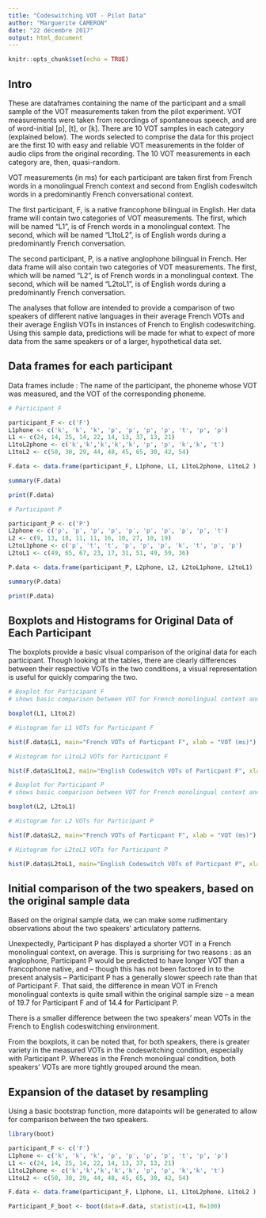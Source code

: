 ```yaml
---
title: "Codeswitching VOT - Pilot Data"
author: "Marguerite CAMERON"
date: "22 décembre 2017"
output: html_document
---
```


```r
knitr::opts_chunk$set(echo = TRUE)
```

## Intro 

These are dataframes containing the name of the participant and a small sample of the VOT measurements taken from the pilot experiment. 
VOT measurements were taken from recordings of spontaneous speech, and are of word-initial [p], [t], or [k].  There are 10 VOT samples in each category (explained below).  The words selected to comprise the data for this project are the first 10 with easy and reliable VOT measurements in the folder of audio clips from the original recording.  The 10 VOT measurements in each category are, then, quasi-random.

VOT measurements (in ms) for each participant are taken first from French words in a monolingual French context and second from English codeswitch words in a predominantly French conversational context.

The first participant, F, is a native francophone bilingual in English.  Her data frame will contain two categories of VOT measurements.  The first, which will be named "L1", is of French words in a monolingual context.  The second, which will be named "L1toL2", is of English words during a predominantly French conversation.  

The second participant, P, is a native anglophone bilingual in French.  Her data frame will also contain two categories of VOT measurements.  The first, which will be named "L2", is of French words in a monolingual context.  The second, which will be named "L2toL1", is of English words during a predominantly French conversation.

The analyses that follow are intended to provide a comparison of two speakers of different native languages in their average French VOTs and their average English VOTs in instances of French to English codeswitching.
Using this sample data, predictions will be made for what to expect of more data from the same speakers or of a larger, hypothetical data set.


## Data frames for each participant

Data frames include :
The name of the participant, the phoneme whose VOT was measured, and the VOT of the corresponding phoneme.

```r
# Participant F

participant_F <- c('F')
L1phone <- c('k', 'k', 'k', 'p', 'p', 'p', 'p', 't', 'p', 'p')
L1 <- c(24, 14, 25, 14, 22, 14, 13, 37, 13, 21)
L1toL2phone <- c('k','k','k','k','k', 'p', 'p', 'k','k', 't')
L1toL2 <- c(50, 30, 29, 44, 48, 45, 65, 30, 42, 54)

F.data <- data.frame(participant_F, L1phone, L1, L1toL2phone, L1toL2 )

summary(F.data)

print(F.data)
```


```r
# Participant P

participant_P <- c('P')
L2phone <- c('p', 'p', 'p', 'p', 'p', 'p', 'p', 'p', 'p', 't')
L2 <- c(9, 13, 18, 11, 11, 16, 10, 27, 10, 19)
L2toL1phone <- c('p', 't', 't', 'p', 'p', 'p', 'k', 't', 'p', 'p')
L2toL1 <- c(49, 65, 67, 23, 17, 31, 51, 49, 59, 36)

P.data <- data.frame(participant_P, L2phone, L2, L2toL1phone, L2toL1)

summary(P.data)

print(P.data)
```


## Boxplots and Histograms for Original Data of Each Participant

The boxplots provide a basic visual comparison of the original data for each participant.  Though looking at the tables, there are clearly differences between their respective VOTs in the two conditions, a visual representation is useful for quickly comparing the two.

```r
# Boxplot for Participant F
# shows basic comparison between VOT for French monolingual context and for English words during a codeswitch

boxplot(L1, L1toL2)

# Histogram for L1 VOTs for Participant F

hist(F.data$L1, main="French VOTs of Particpant F", xlab = "VOT (ms)")

# Histogram for L1toL2 VOTs for Participant F

hist(F.data$L1toL2, main="English Codeswitch VOTs of Particpant F", xlab = "VOT (ms)")

```

```r

# Boxplot for Participant P
# shows basic comparison between VOT for French monolingual context and for English words during a codeswitch

boxplot(L2, L2toL1)

# Histogram for L2 VOTs for Participant P

hist(P.data$L2, main="French VOTs of Particpant F", xlab = "VOT (ms)")

# Histogram for L2toL1 VOTs for Participant P

hist(P.data$L2toL1, main="English Codeswitch VOTs of Particpant P", xlab = "VOT (ms)")
```




## Initial comparison of the two speakers, based on the original sample data 

Based on the original sample data, we can make some rudimentary observations about the two speakers' articulatory patterns.

Unexpectedly, Participant P has displayed a shorter VOT in a French monolingual context, on average.  This is surprising for two reasons : as an anglophone, Participant P would be predicted to have longer VOT than a francophone native, and -- though this has not been factored in to the present analysis -- Participant P has a generally slower speech rate than that of Participant F.
That said, the difference in mean VOT in French monolingual contexts is quite small within the original sample size -- a mean of 19.7 for Participant F and of 14.4 for Participant P.  

There is a smaller difference between the two speakers' mean VOTs in the French to English codeswitching environment.  

From the boxplots, it can be noted that, for both speakers, there is greater variety in the measured VOTs in the codeswitching condition, especially with Participant P.  Whereas in the French monolingual condition, both speakers' VOTs are more tightly grouped around the mean.  


## Expansion of the dataset by resampling

Using a basic bootstrap function, more datapoints will be generated to allow for comparison between the two speakers.


```r

library(boot)

participant_F <- c('F')
L1phone <- c('k', 'k', 'k', 'p', 'p', 'p', 'p', 't', 'p', 'p')
L1 <- c(24, 14, 25, 14, 22, 14, 13, 37, 13, 21)
L1toL2phone <- c('k','k','k','k','k', 'p', 'p', 'k','k', 't')
L1toL2 <- c(50, 30, 29, 44, 48, 45, 65, 30, 42, 54)

F.data <- data.frame(participant_F, L1phone, L1, L1toL2phone, L1toL2 )

Participant_F_boot <- boot(data=F.data, statistic=L1, R=100)
```


